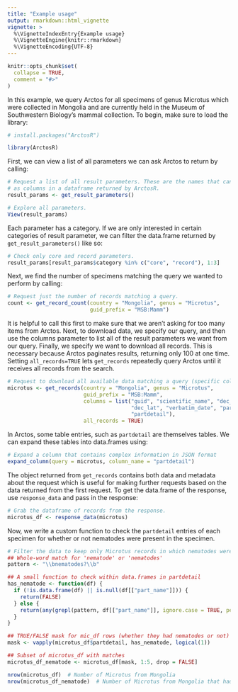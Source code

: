 ```yaml
---
title: "Example usage"
output: rmarkdown::html_vignette
vignette: >
  %\VignetteIndexEntry{Example usage}
  %\VignetteEngine{knitr::rmarkdown}
  %\VignetteEncoding{UTF-8}
---
```


```r
knitr::opts_chunk$set(
  collapse = TRUE,
  comment = "#>"
)
```

In this example, we query Arctos for all specimens of genus Microtus which were
collected in Mongolia and are currently held in the Museum of Southwestern
Biology's mammal collection. To begin, make sure to load the library:

```r
# install.packages("ArctosR")

library(ArctosR)
```

First, we can view a list of all parameters we can ask Arctos to return by
calling:

```r
# Request a list of all result parameters. These are the names that can show up
# as columns in a dataframe returned by ArctosR.
result_params <- get_result_parameters()

# Explore all parameters.
View(result_params)
```

Each parameter has a category. If we are only interested in certain categories
of result parameter, we can filter the data.frame returned by
`get_result_parameters()` like so:

```r
# Check only core and record parameters.
result_params[result_params$category %in% c("core", "record"), 1:3]
```

Next, we find the number of specimens matching the query we wanted to perform by
calling:

```r
# Request just the number of records matching a query.
count <- get_record_count(country = "Mongolia", genus = "Microtus",
                          guid_prefix = "MSB:Mamm")
```

It is helpful to call this first to make sure that we aren't asking for too many
items from Arctos. Next, to download data, we specify our query, and then use
the columns parameter to list all of the result parameters we want from our
query. Finally, we specify we want to download all records. This is necessary
because Arctos paginates results, returning only 100 at one time. Setting
`all_records=TRUE` lets `get_records` repeatedly query Arctos until it receives
all records from the search.

```r
# Request to download all available data matching a query (specific columns). 
microtus <- get_records(country = "Mongolia", genus = "Microtus",
                        guid_prefix = "MSB:Mamm",
                        columns = list("guid", "scientific_name", "dec_long", 
                                       "dec_lat", "verbatim_date", "parts", 
                                       "partdetail"),
                        all_records = TRUE)
```

In Arctos, some table entries, such as `partdetail` are themselves tables. We
can expand these tables into data.frames using:

```r
# Expand a column that contains complex information in JSON format
expand_column(query = microtus, column_name = "partdetail")
```

The object returned from `get_records` contains both data and metadata about
the request which is useful for making further requests based on the data
returned from the first request. To get the data.frame of the response, use
`response_data` and pass in the response:

```r
# Grab the dataframe of records from the response.
microtus_df <- response_data(microtus)
```

Now, we write a custom function to check the `partdetail` entries of each specimen
for whether or not nematodes were present in the specimen.

```r
# Filter the data to keep only Microtus records in which nematodes were found
## Whole-word match for 'nematode' or 'nematodes'
pattern <- "\\bnematodes?\\b"

## A small function to check within data.frames in partdetail 
has_nematode <- function(df) {
  if (!is.data.frame(df) || is.null(df[["part_name"]])) {
    return(FALSE)
  } else {
    return(any(grepl(pattern, df[["part_name"]], ignore.case = TRUE, perl = TRUE)))
  }
}

## TRUE/FALSE mask for mic_df rows (whether they had nematodes or not)
mask <- vapply(microtus_df$partdetail, has_nematode, logical(1))

## Subset of microtus_df with matches
microtus_df_nematode <- microtus_df[mask, 1:5, drop = FALSE]

nrow(microtus_df)  # Number of Microtus from Mongolia 
nrow(microtus_df_nematode)  # Number of Microtus from Mongolia that had nematodes
```
